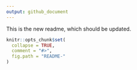 ```yaml
---
output: github_document
---
```


<!-- README.md is generated from README.Rmd. Please edit that file -->

This is the new readme, which should be updated.


```r
knitr::opts_chunk$set(
  collapse = TRUE,
  comment = "#>",
  fig.path = "README-"
)
```

